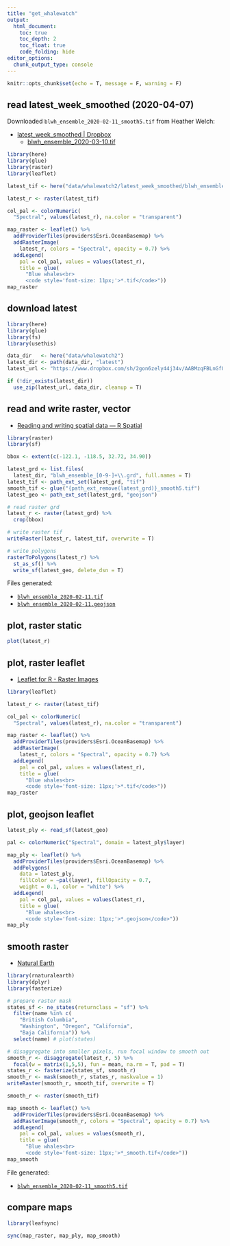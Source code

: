 ```yaml
---
title: "get_whalewatch"
output:
  html_document:
    toc: true
    toc_depth: 2
    toc_float: true
    code_folding: hide
editor_options: 
  chunk_output_type: console
---
```


```r
knitr::opts_chunk$set(echo = T, message = F, warning = F)
```

## read latest_week_smoothed (2020-04-07)

Downloaded `blwh_ensemble_2020-02-11_smooth5.tif` from Heather Welch:

- [latest_week_smoothed | Dropbox](https://www.dropbox.com/sh/jb87gyzgk95au19/AADqBfAK-CGA-w1OBSLp6TBBa?dl=0)
    - [blwh_ensemble_2020-03-10.tif](https://www.dropbox.com/sh/jb87gyzgk95au19/AADqBfAK-CGA-w1OBSLp6TBBa?dl=0&preview=blwh_ensemble_2020-03-10.tif)
    
```r
library(here)
library(glue)
library(raster)
library(leaflet)

latest_tif <- here("data/whalewatch2/latest_week_smoothed/blwh_ensemble_2020-02-11_smooth5.tif")

latest_r <- raster(latest_tif)

col_pal <- colorNumeric(
  "Spectral", values(latest_r), na.color = "transparent")

map_raster <- leaflet() %>% 
  addProviderTiles(providers$Esri.OceanBasemap) %>% 
  addRasterImage(
    latest_r, colors = "Spectral", opacity = 0.7) %>%
  addLegend(
    pal = col_pal, values = values(latest_r), 
    title = glue(
      "Blue whales<br>
      <code style='font-size: 11px;'>*.tif</code>"))
map_raster
```


## download latest

```r
library(here)
library(glue)
library(fs)
library(usethis)

data_dir   <- here("data/whalewatch2") 
latest_dir <- path(data_dir, "latest")
latest_url <- "https://www.dropbox.com/sh/2gon6zely44j34v/AABMzqFBLnGfUV5V7dROfeEca?dl=1"

if (!dir_exists(latest_dir))
  use_zip(latest_url, data_dir, cleanup = T)
```

## read and write raster, vector

- [Reading and writing spatial data — R Spatial](https://rspatial.org/raster/spatial/5-files.html#reading-1)

```r
library(raster)
library(sf)

bbox <- extent(c(-122.1, -118.5, 32.72, 34.90))

latest_grd <- list.files(
  latest_dir, "blwh_ensemble_[0-9-]+\\.grd", full.names = T)
latest_tif <- path_ext_set(latest_grd, "tif")
smooth_tif <- glue("{path_ext_remove(latest_grd)}_smooth5.tif")
latest_geo <- path_ext_set(latest_grd, "geojson")

# read raster grd
latest_r <- raster(latest_grd) %>% 
  crop(bbox)

# write raster tif
writeRaster(latest_r, latest_tif, overwrite = T)

# write polygons
rasterToPolygons(latest_r) %>% 
  st_as_sf() %>% 
  write_sf(latest_geo, delete_dsn = T)
```

Files generated:

* [`blwh_ensemble_2020-02-11.tif`](https://github.com/BenioffOceanInitiative/whalesafe/blob/master/data/whalewatch2/latest/blwh_ensemble_2020-02-11.tif)
* [`blwh_ensemble_2020-02-11.geojson`](https://github.com/BenioffOceanInitiative/whalesafe/blob/master/data/whalewatch2/latest/blwh_ensemble_2020-02-11.geojson)

## plot, raster static

```r
plot(latest_r)
```

## plot, raster leaflet

- [Leaflet for R - Raster Images](https://rstudio.github.io/leaflet/raster.html)

```r
library(leaflet)

latest_r <- raster(latest_tif)

col_pal <- colorNumeric(
  "Spectral", values(latest_r), na.color = "transparent")

map_raster <- leaflet() %>% 
  addProviderTiles(providers$Esri.OceanBasemap) %>% 
  addRasterImage(
    latest_r, colors = "Spectral", opacity = 0.7) %>%
  addLegend(
    pal = col_pal, values = values(latest_r), 
    title = glue(
      "Blue whales<br>
      <code style='font-size: 11px;'>*.tif</code>"))
map_raster
```

## plot, geojson leaflet

```r
latest_ply <- read_sf(latest_geo)

pal <- colorNumeric("Spectral", domain = latest_ply$layer)

map_ply <- leaflet() %>% 
  addProviderTiles(providers$Esri.OceanBasemap) %>% 
  addPolygons(
    data = latest_ply, 
    fillColor = ~pal(layer), fillOpacity = 0.7, 
    weight = 0.1, color = "white") %>% 
  addLegend(
    pal = col_pal, values = values(latest_r), 
    title = glue(
      "Blue whales<br>
      <code style='font-size: 11px;'>*.geojson</code>"))
map_ply
```

## smooth raster

- [Natural Earth](http://www.naturalearthdata.com/)

```r
library(rnaturalearth)
library(dplyr)
library(fasterize)

# prepare raster mask 
states_sf <- ne_states(returnclass = "sf") %>% 
  filter(name %in% c(
    "British Columbia", 
    "Washington", "Oregon", "California", 
    "Baja California")) %>% 
  select(name) # plot(states)

# disaggregate into smaller pixels, run focal window to smooth out
smooth_r <- disaggregate(latest_r, 5) %>% 
  focal(w = matrix(1,5,5), fun = mean, na.rm = T, pad = T)
states_r <- fasterize(states_sf, smooth_r)
smooth_r <- mask(smooth_r, states_r, maskvalue = 1)
writeRaster(smooth_r, smooth_tif, overwrite = T)

smooth_r <- raster(smooth_tif)

map_smooth <- leaflet() %>% 
  addProviderTiles(providers$Esri.OceanBasemap) %>% 
  addRasterImage(smooth_r, colors = "Spectral", opacity = 0.7) %>%
  addLegend(
    pal = col_pal, values = values(smooth_r), 
    title = glue(
      "Blue whales<br>
      <code style='font-size: 11px;'>*_smooth.tif</code>"))
map_smooth
```

File generated:

* [`blwh_ensemble_2020-02-11_smooth5.tif`](https://github.com/BenioffOceanInitiative/whalesafe/blob/master/data/whalewatch2/latest/blwh_ensemble_2020-02-11_smooth5.tif)


## compare maps

```r
library(leafsync)

sync(map_raster, map_ply, map_smooth)
```

